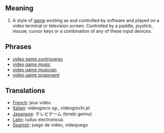 == Meaning ==

#A style of [[game]] existing as and controlled by software and played on a video terminal or television screen.  Controlled by a paddle, joystick, mouse, cursor keys or a combination of any of these input devices.

== Phrases ==

*[[video game controversy]]
*[[video game music]]
*[[video game musician]]
*[[video game proponent]]

== Translations ==

*[[French]]: jeux vidéo
*[[Italian]]: videogioco ''sg.'', videogiochi ''pl.''
*[[Japanese]]: テレビゲーム (terebi geimu)
*[[Latin]]: ludus electronicus 
*[[Spanish]]: juego de video, videojuego